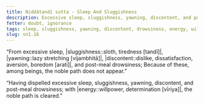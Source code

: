 ```yaml
---
title: Niddātandī sutta - Sleep And Sluggishness
description: Excessive sleep, sluggishness, yawning, discontent, and post-meal drowsiness can obstruct the noble path from appearing.
fetter: doubt, ignorance
tags: sleep, sluggishness, yawning, discontent, drowsiness, energy, willpower, determination, noble path, sn, sn1-11, sn1
slug: sn1.16
---
```


“From excessive sleep, |sluggishness::sloth, tiredness [tandī]|, |yawning::lazy stretching [vijambhitā]|,
|discontent::dislike, dissatisfaction, aversion, boredom [arati]|, and post-meal drowsiness;
Because of these, among beings,
the noble path does not appear.”

“Having dispelled excessive sleep, sluggishness, yawning,
discontent, and post-meal drowsiness;
with |energy::willpower, determination [vīriya]|,
the noble path is cleared.”